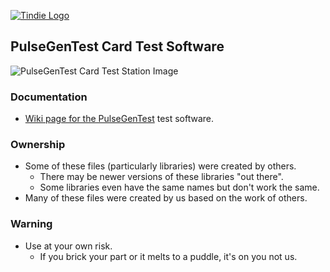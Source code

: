 
<a href="https://www.tindie.com/products/land_boards/coax-tester-fast-edge-pulse-gen-50-or-75-ohm/" ><img src="http://land-boards.com/blwiki/images/e/eb/Tindie-larges-v2.png" alt="Tindie Logo"></img></a>

== PulseGenTest Card Test Software ==

<img src="http://land-boards.com/blwiki/images/2/2c/PulseGen_5242-720px.JPG" alt="PulseGenTest Card Test Station Image"></img>

=== Documentation ===

*[http://land-boards.com/wiki/index.php?title=PulseGenTest Wiki page for the PulseGenTest] test software.

=== Ownership ===

* Some of these files (particularly libraries) were created by others.
** There may be newer versions of these libraries "out there".
** Some libraries even have the same names but don't work the same.
* Many of these files were created by us based on the work of others.

=== Warning ===

* Use at your own risk.
** If you brick your part or it melts to a puddle, it's on you not us.
